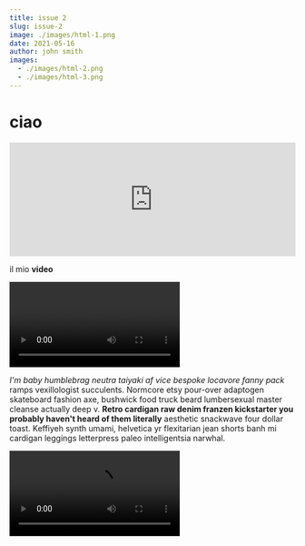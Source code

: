 ```yaml
---
title: issue 2
slug: issue-2
image: ./images/html-1.png
date: 2021-05-16
author: john smith
images:
  - ./images/html-2.png
  - ./images/html-3.png
---
```


<!-- in ogni pagina!!!! -->


# ciao

<iframe
  width="100%"
  height="200"
  scrolling="no"
  frameborder="no"
  allow="autoplay"
  src="https://w.soundcloud.com/player/?url=https%3A//api.soundcloud.com/tracks/813389542&color=%23ff5500&auto_play=false&hide_related=false&show_comments=true&show_user=true&show_reposts=false&show_teaser=true&visual=true"
></iframe>

il mio **video**

<p style={{ marginTop: '5rem' }}>
  <Video />
</p>

_I'm baby humblebrag neutra taiyaki af vice bespoke locavore fanny pack_ ramps vexillologist succulents. Normcore etsy pour-over adaptogen skateboard fashion axe, bushwick food truck beard lumbersexual master cleanse actually deep v. **Retro cardigan raw denim franzen kickstarter you probably haven't heard of them literally** aesthetic snackwave four dollar toast. Keffiyeh synth umami, helvetica yr flexitarian jean shorts banh mi cardigan leggings letterpress paleo intelligentsia narwhal.

<Video src="https://www.youtube.com/embed/ipIMtZyax7o" />
<RegVideo src={video} />
<Video src="https://www.youtube.com/embed/EimzgewJ3YE" />

<GatsbyImage
  image={getImage(props.images[0])}
  alt="random stuff"
  className="img"
/>
<GatsbyImage
  image={getImage(props.images[1])}
  alt="random stuff"
  className="img"
/>
